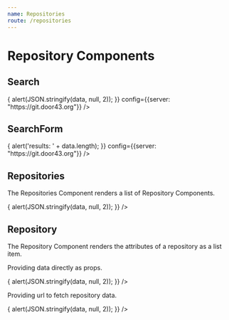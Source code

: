 ```yaml
---
name: Repositories
route: /repositories
---
```




# Repository Components

## Search

<Playground>
<Paper>
  <Search
    defaultOwner="unfoldingword"
    defaultQuery="en_ta"
    onSelect={(data) => {
      alert(JSON.stringify(data, null, 2));
    }}
    config={{server: "https://git.door43.org"}}
  />
</Paper>
</Playground>

<Props of={Search} />

## SearchForm

<Playground>
<Paper>
  <SearchForm
    defaultOwner="unfoldingword"
    defaultQuery="en_ta"
    onRepositories={(data) => {
      alert('results: ' + data.length);
    }}
    config={{server: "https://git.door43.org"}}
  />
</Paper>
</Playground>

<Props of={SearchForm} />

## Repositories

The Repositories Component renders a list of Repository Components.

<Playground>
<Paper>
  <Repositories
    urls={
      [
        "https://git.door43.org/api/v1/repos/unfoldingWord/en_ta",
        "https://git.door43.org/api/v1/repos/unfoldingWord/en_tw",
        "https://git.door43.org/api/v1/repos/unfoldingWord/en_tn",
        "https://git.door43.org/api/v1/repos/unfoldingWord/en_obs",
        "https://git.door43.org/api/v1/repos/door43-catalog/en_ta",
        "https://git.door43.org/api/v1/repos/door43-catalog/en_tw",
        "https://git.door43.org/api/v1/repos/door43-catalog/en_tn",
        "https://git.door43.org/api/v1/repos/door43-catalog/en_obs",
      ]
    }
    onSelect={(data) => {
      alert(JSON.stringify(data, null, 2));
    }}
  />
</Paper>
</Playground>

<Props of={Repositories} />

## Repository

The Repository Component renders the attributes of a repository as a list item.

Providing data directly as props.

<Playground>
<Paper>
  <Repository
    repository={repositoryData}
    onSelect={(data) => {
      alert(JSON.stringify(data, null, 2));
    }}
  />
</Paper>
</Playground>

Providing url to fetch repository data.

<Playground>
<Paper>
  <Repository
    url="https://git.door43.org/api/v1/repos/door43-catalog/en_ta"
    onSelect={(data) => {
      alert(JSON.stringify(data, null, 2));
    }}
  />
</Paper>
</Playground>

<Props of={Repository} />
